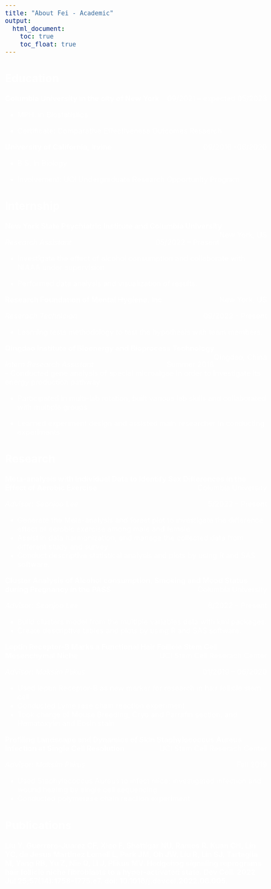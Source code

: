 ```yaml
---
title: "About Fei - Academic"
output: 
  html_document:
    toc: true
    toc_float: true
---
```


<style>
    body {
    background: url('image/bioart.png');
    background-position: center center;
    background-size: cover;
    background-repeat: no-repeat;
    background-attachment: fixed;
    font-size:150%;
    color:white;
    }
</style>



## Education


**Columbia University in the city of New York**[09/2021 – expected 05/2023]{style="float:right"}

- MPH. in Biostatistics 

- Certificate: Comparative Effectiveness Outcomes Resaerch 

**University of California, Irvine** [09/2016 -06/2020]{style="float:right"}  

- B.S. in Biology

- Involvement: UCI Undergraduate Research Opportunity Program



## Internship 


**New York State Psychiatric Institute and Columbia University** [New York, US]{style="float:right"}

*Research Assistant* [05/2022 – Present]{style="float:right"}

- Investigate the effect of alcohol consumption and collaborate with NIAAA under supervision. 

- Performed data analysis and visualization of results.


**Research Foundation of Mental Hygiene, Inc**[New York, US]{style="float:right"}

*Reserach Technician *[09/2022 - Present]{style="float:right"}


- Learning tests methodology to test the hypothesis with team members. 



**Qingdao Institute of Bioenergy and Bioprocess Technology**[Qingdao, China]{style="float:right"}

*Intern Research Assistant *[Summer 2018]{style="float:right"}                      
- Conducted gene analysis of special microalgae in order to investigate its energy production pathway

- Participated in multi-lab rotation, built various lab skills and collaborated with multiple groups

- Learned experiment design and assisted main researcher in conducting experiments

## Research 

**Meta-analysis with Individual Data to Identify Sex Differences in the Effect of Aerobic Exercise** [Columbia University]{style="float:right"}

*Advisor: Seonjoo Lee* [5/2022 – Present]{style="float:right"}

- Generate the Meta-analysis and forest plot to investigate the difference effect of aerobic exercise among male and female
-	Assist in data harmonization, and manage the collected data from different study and survey
- Conduct descriptive statistical analysis and plots by using R and SAS software.

**Cluster Analysis of Alcohol consumption, Smoking and Mood Status during Pregnancy in the PASS** [Columbia University ]{style="float:right"}

*Advisor: Seonjoo Lee* [6/2022 – Present]{style="float:right"}

-	Build clusters model from the multiple variables data with kml packages.
- Create descriptive tables and plots by using R and SAS software.


**Leptin Receptor-B Marks a Functional Hair Follicle Stem Cell Mesenchymal Niche** [UCI Stem Cell Reserach Center]{style="float:right"}

*Advisor: Maksim Plikus * [01/2019 – 06/2020]{style="float:right"}

-	Used leptin Receptor-B as new marker for research in hair follicle stem cell
- Conducted Lyme rase chain reaction experiment
- Took charge of Mouse Breeding, Cryo and Parrafin section, and Hematoxylin and Eosin stain

**Profiling Landscape and Dynamics of Skin Staphylococcus Aureus Infection at Single Cell Resolution** [UCI Stem Cell Reserach Center]{style="float:right"}

*Advisor: Maksim Plikus * [Fall 2019]{style="float:right"}

- Used Staphylococcus Aureus to infect mice; investigated infection and wound healing by single cell sequencing
- Conducted polymerase chain reaction experiment

## Publications

**Liu Y, Guerrero-Juarez CF, Xiao F, Shettigar NU, Ramos R, Kuan CH, Lin YC, de Jesus Martinez Lomeli L, Park JM, Oh JW, Liu R, Lin SJ, Tartaglia M, Yang RB, Yu Z, Nie Q, Li J, Plikus MV. Hedgehog signaling reprograms hair follicle niche fibroblasts to a hyper-activated state. Dev Cell. 2022 Jul 25;57(14):1758-1775.e7. doi: 10.1016/j.devcel.2022.06.005.**






